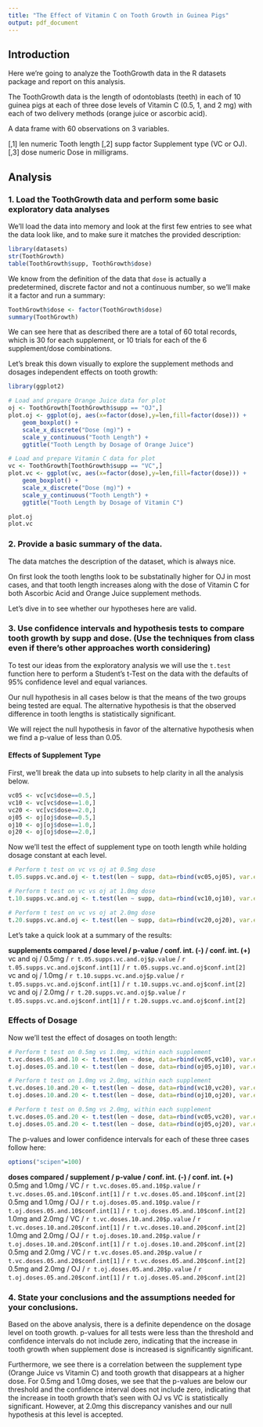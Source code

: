 ```yaml
---
title: "The Effect of Vitamin C on Tooth Growth in Guinea Pigs"
output: pdf_document
---
```


## Introduction

Here we're going to analyze the ToothGrowth data in the R datasets package and report on this analysis.

The ToothGrowth data is the length of odontoblasts (teeth) in each of 10 guinea pigs at each of three dose levels of Vitamin C (0.5, 1, and 2 mg) with each of two delivery methods (orange juice or ascorbic acid).

A data frame with 60 observations on 3 variables.

[,1]     len     numeric     Tooth length
[,2]	 supp	 factor      Supplement type (VC or OJ).
[,3]	 dose	 numeric	 Dose in milligrams.

## Analysis

### 1. Load the ToothGrowth data and perform some basic exploratory data analyses 

We'll load the data into memory and look at the first few entries to see what the data look like, and to make sure it matches the provided description:

```r
library(datasets)
str(ToothGrowth)
table(ToothGrowth$supp, ToothGrowth$dose)
```

We know from the definition of the data that `dose` is actually a predetermined, discrete factor and not a continuous number, so we'll make it a factor and run a summary:

```r
ToothGrowth$dose <- factor(ToothGrowth$dose)
summary(ToothGrowth)
```

We can see here that as described there are a total of 60 total records, which is 30 for each supplement, or 10 trials for each of the 6 supplement/dose combinations. 

Let's break this down visually to explore the supplement methods and dosages independent effects on tooth growth:

```r
library(ggplot2)

# Load and prepare Orange Juice data for plot
oj <- ToothGrowth[ToothGrowth$supp == "OJ",]
plot.oj <- ggplot(oj, aes(x=factor(dose),y=len,fill=factor(dose))) +
    geom_boxplot() +
    scale_x_discrete("Dose (mg)") +   
    scale_y_continuous("Tooth Length") +  
    ggtitle("Tooth Length by Dosage of Orange Juice")

# Load and prepare Vitamin C data for plot
vc <- ToothGrowth[ToothGrowth$supp == "VC",]
plot.vc <- ggplot(vc, aes(x=factor(dose),y=len,fill=factor(dose))) +
    geom_boxplot() +
    scale_x_discrete("Dose (mg)") +   
    scale_y_continuous("Tooth Length") +  
    ggtitle("Tooth Length by Dosage of Vitamin C")

plot.oj
plot.vc
```

### 2. Provide a basic summary of the data.

The data matches the description of the dataset, which is always nice. 

On first look the tooth lengths look to be substatinally higher for OJ in most cases, and that tooth length increases along with the dose of Vitamin C for both Ascorbic Acid and Orange Juice supplement methods.

Let's dive in to see whether our hypotheses here are valid.

### 3. Use confidence intervals and hypothesis tests to compare tooth growth by supp and dose. (Use the techniques from class even if there's other approaches worth considering)

To test our ideas from the exploratory analysis we will use the `t.test` function here to perform a Student's t-Test on the data with the defaults of 95% confidence level and equal variances.

Our null hypothesis in all cases below is that the means of the two groups being tested are equal. The alternative hypothesis is that the observed difference in tooth lengths is statistically significant. 

We will reject the null hypothesis in favor of the alternative hypothesis when we find a p-value of less than 0.05.

#### Effects of Supplement Type

First, we'll break the data up into subsets to help clarity in all the analysis below.

```r
vc05 <- vc[vc$dose==0.5,]
vc10 <- vc[vc$dose==1.0,]
vc20 <- vc[vc$dose==2.0,]
oj05 <- oj[oj$dose==0.5,]
oj10 <- oj[oj$dose==1.0,]
oj20 <- oj[oj$dose==2.0,]
```

Now we'll test the effect of supplement type on tooth length while holding dosage constant at each level. 

```r
# Perform t test on vc vs oj at 0.5mg dose
t.05.supps.vc.and.oj <- t.test(len ~ supp, data=rbind(vc05,oj05), var.equal=FALSE)

# Perform t test on vc vs oj at 1.0mg dose
t.10.supps.vc.and.oj <- t.test(len ~ supp, data=rbind(vc10,oj10), var.equal=FALSE)

# Perform t test on vc vs oj at 2.0mg dose
t.20.supps.vc.and.oj <- t.test(len ~ supp, data=rbind(vc20,oj20), var.equal=FALSE)
```

Let's take a quick look at a summary of the results:

 **supplements compared / dose level / p-value / conf. int. (-) / conf. int. (+)**    
 vc and oj / 0.5mg / `r t.05.supps.vc.and.oj$p.value` / `r t.05.supps.vc.and.oj$conf.int[1]` / `r t.05.supps.vc.and.oj$conf.int[2]`    
 vc and oj / 1.0mg / `r t.10.supps.vc.and.oj$p.value` / `r t.05.supps.vc.and.oj$conf.int[1]` / `r t.10.supps.vc.and.oj$conf.int[2]`     
 vc and oj / 2.0mg / `r t.20.supps.vc.and.oj$p.value` / `r t.05.supps.vc.and.oj$conf.int[1]` / `r t.20.supps.vc.and.oj$conf.int[2]` 

### Effects of Dosage

Now we'll test the effect of dosages on tooth length:

```r
# Perform t test on 0.5mg vs 1.0mg, within each supplement
t.vc.doses.05.and.10 <- t.test(len ~ dose, data=rbind(vc05,vc10), var.equal=TRUE)
t.oj.doses.05.and.10 <- t.test(len ~ dose, data=rbind(oj05,oj10), var.equal=TRUE)

# Perform t test on 1.0mg vs 2.0mg, within each supplement
t.vc.doses.10.and.20 <- t.test(len ~ dose, data=rbind(vc10,vc20), var.equal=TRUE)
t.oj.doses.10.and.20 <- t.test(len ~ dose, data=rbind(oj10,oj20), var.equal=TRUE)

# Perform t test on 0.5mg vs 2.0mg, within each supplement
t.vc.doses.05.and.20 <- t.test(len ~ dose, data=rbind(vc05,vc20), var.equal=TRUE)
t.oj.doses.05.and.20 <- t.test(len ~ dose, data=rbind(oj05,oj20), var.equal=TRUE)
```

The p-values and lower confidence intervals for each of these three cases follow here:

```r
options("scipen"=100)
```

 **doses compared / supplement / p-value / conf. int. (-) / conf. int. (+)**    
 0.5mg and 1.0mg / VC / `r t.vc.doses.05.and.10$p.value` / `r t.vc.doses.05.and.10$conf.int[1]` / `r t.vc.doses.05.and.10$conf.int[2]`     
 0.5mg and 1.0mg / OJ / `r t.oj.doses.05.and.10$p.value` / `r t.oj.doses.05.and.10$conf.int[1]` / `r t.oj.doses.05.and.10$conf.int[2]`     
 1.0mg and 2.0mg / VC / `r t.vc.doses.10.and.20$p.value` / `r t.vc.doses.10.and.20$conf.int[1]` / `r t.vc.doses.10.and.20$conf.int[2]`     
 1.0mg and 2.0mg / OJ / `r t.oj.doses.10.and.20$p.value` / `r t.oj.doses.10.and.20$conf.int[1]` / `r t.oj.doses.10.and.20$conf.int[2]`     
 0.5mg and 2.0mg / VC / `r t.vc.doses.05.and.20$p.value` / `r t.vc.doses.05.and.20$conf.int[1]` / `r t.vc.doses.05.and.20$conf.int[2]`     
 0.5mg and 2.0mg / OJ / `r t.oj.doses.05.and.20$p.value` / `r t.oj.doses.05.and.20$conf.int[1]` / `r t.oj.doses.05.and.20$conf.int[2]`

### 4. State your conclusions and the assumptions needed for your conclusions. 

Based on the above analysis, there is a definite dependence on the dosage level on tooth growth. p-values for all tests were less than the threshold and confidence intervals do not include zero, indicating that the increase in tooth growth when supplement dose is increased is significantly significant.

Furthermore, we see there is a correlation between the supplement type (Orange Juice vs Vitamin C) and tooth growth that disappears at a higher dose. For 0.5mg and 1.0mg doses, we see that the p-values are below our threshold and the confidence interval does not include zero, indicating that the increase in tooth growth that's seen with OJ vs VC is statistically significant.  However, at 2.0mg this discrepancy vanishes and our null hypothesis at this level is accepted.
